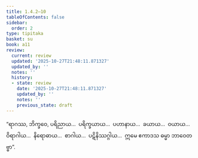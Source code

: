 ```yaml
---
title: 1.4.2–10
tableOfContents: false
sidebar:
  order: 2
type: tipitaka
basket: su
book: a11
review:
  current: review
  updated: '2025-10-27T21:48:11.871327'
  updated_by: ''
  notes: ''
  history:
  - state: review
    date: '2025-10-27T21:48:11.871327'
    updated_by: ''
    notes: ''
    previous_state: draft
---
```



<ReviewStatus review={frontmatter.review} showDetails={true} />

<HypothesisAnnotation frontmatter={frontmatter} />

<DynamicBreadcrumb />

<Division number="504–512" book="a11" e="ch" v="17">

<Paragraph number="227" book="a11">
“ရာဂဿ, ဘိက္ခဝေ, ပရိညာယ…  ပရိက္ခယာယ…  ပဟာနာယ…  ခယာယ…  ဝယာယ…  ဝိရာဂါယ…  နိရောဓာယ…  စာဂါယ…  ပဋိနိဿဂ္ဂါယ…  ဣမေ ဧကာဒသ ဓမ္မာ ဘာဝေတဗ္ဗာ”.
</Paragraph>
</Division>